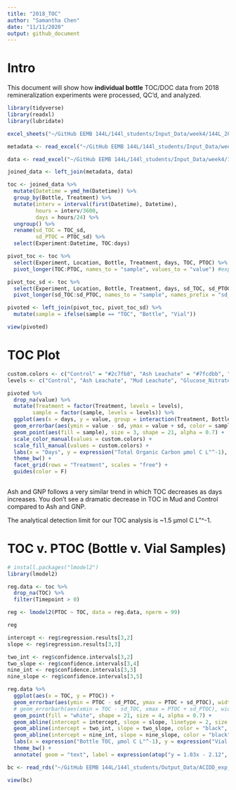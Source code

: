 ```yaml
---
title: "2018_TOC"
author: "Samantha Chen"
date: "11/11/2020"
output: github_document
---
```


# Intro

This document will show how **individual bottle** TOC/DOC data from 2018 remineralization experiments were processed, QC'd, and analyzed.

```r
library(tidyverse)
library(readxl)
library(lubridate)
```

```r
excel_sheets("~/GitHub EEMB 144L/144l_students/Input_Data/week4/144L_2018_Exp_TOC.xlsx")

metadata <- read_excel("~/GitHub EEMB 144L/144l_students/Input_Data/week4/144L_2018_Exp_TOC.xlsx", sheet = "Metadata")

data <- read_excel("~/GitHub EEMB 144L/144l_students/Input_Data/week4/144L_2018_Exp_TOC.xlsx", sheet = "Data")

joined_data <- left_join(metadata, data)
```
```r
toc <- joined_data %>% 
  mutate(Datetime = ymd_hm(Datetime)) %>% 
  group_by(Bottle, Treatment) %>% 
  mutate(interv = interval(first(Datetime), Datetime),
         hours = interv/3600,
         days = hours/24) %>% 
  ungroup() %>%
  rename(sd_TOC = TOC_sd,
         sd_PTOC = PTOC_sd) %>% 
  select(Experiment:Datetime, TOC:days)
```

```r
pivot_toc <- toc %>% 
  select(Experiment, Location, Bottle, Treatment, days, TOC, PTOC) %>% 
  pivot_longer(TOC:PTOC, names_to = "sample", values_to = "value") #expand rows, decrease columns

pivot_toc_sd <- toc %>% 
  select(Experiment, Location, Bottle, Treatment, days, sd_TOC, sd_PTOC) %>% 
  pivot_longer(sd_TOC:sd_PTOC, names_to = "sample", names_prefix = "sd_", values_to = "sd")

pivoted <- left_join(pivot_toc, pivot_toc_sd) %>% 
  mutate(sample = ifelse(sample == "TOC", "Bottle", "Vial"))

view(pivoted)
```


# TOC Plot

```r
custom.colors <- c("Control" = "#2c7fb8", "Ash Leachate" = "#7fcdbb", "Mud Leachate" = "#756bb1", "Glucose_Nitrate_Phosphate" = "#fc8d62", "Bottle" = "#c51b8a", "Vial" = "#1f78b4")
levels <- c("Control", "Ash Leachate", "Mud Leachate", "Glucose_Nitrate_Phosphate", "Bottle", "Vial")

pivoted %>% 
  drop_na(value) %>% 
  mutate(Treatment = factor(Treatment, levels = levels),
        sample = factor(sample, levels = levels)) %>% 
  ggplot(aes(x = days, y = value, group = interaction(Treatment, Bottle))) +
  geom_errorbar(aes(ymin = value - sd, ymax = value + sd, color = sample), width = 0.4) +
  geom_point(aes(fill = sample), size = 3, shape = 21, alpha = 0.7) +
  scale_color_manual(values = custom.colors) +
  scale_fill_manual(values = custom.colors) +
  labs(x = "Days", y = expression("Total Organic Carbon µmol C L"^-1), color = "", fill = "") +
  theme_bw() +
  facet_grid(rows = "Treatment", scales = "free") +
  guides(color = F)
  
```
Ash and GNP follows a very similar trend in which TOC decreases as days increases. You don't see a dramatic decrease in TOC in Mud and Control compared to Ash and GNP.

The analytical detection limit for our TOC analysis is ~1.5 µmol C L"^-1.

# TOC v. PTOC (Bottle v. Vial Samples)

```r
# install.packages("lmodel2")
library(lmodel2)

reg.data <- toc %>% 
  drop_na(TOC) %>% 
  filter(Timepoint > 0)

reg <- lmodel2(PTOC ~ TOC, data = reg.data, nperm = 99)

reg
```
```r
intercept <- reg$regression.results[3,2]
slope <- reg$regression.results[3,3]

two_int <- reg$confidence.intervals[3,2]
two_slope <- reg$confidence.intervals[3,4]
nine_int <- reg$confidence.intervals[3,3]
nine_slope <- reg$confidence.intervals[3,5]
```
```r
reg.data %>% 
  ggplot(aes(x = TOC, y = PTOC)) +
  geom_errorbar(aes(ymin = PTOC - sd_PTOC, ymax = PTOC + sd_PTOC), width = 0.05) +
  # geom_errorbarh(aes(xmin = TOC - sd_TOC, xmax = PTOC + sd_PTOC), width = 0.05) +
  geom_point(fill = "white", shape = 21, size = 4, alpha = 0.7) +
  geom_abline(intercept = intercept, slope = slope, linetype = 2, size = 1) +
  geom_abline(intercept = two_int, slope = two_slope, color = "black", linetype = 3, size = 1) +
  geom_abline(intercept = nine_int, slope = nine_slope, color = "black", linetype = 3, size = 1) +
  labs(x = expression("Bottle TOC, µmol C L"^-1), y = expression("Vial TOC, µmol C L"^-1)) +
  theme_bw() +
  annotate( geom = "text", label = expression(atop("y = 1.03x - 2.12", paste("r"^2," = 0.97, ", italic("p "), "= 0.01"))), x = 90, y = 85, size = 3)
```
```r
bc <- read_rds("~/GitHub EEMB 144L/144l_students/Output_Data/ACIDD_exp_Processed_BactAbund.rds")

view(bc)
```


